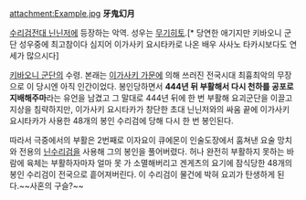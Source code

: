 attachment:Example.jpg
'''牙鬼幻月'''

[[수리검전대 닌닌저]]에 등장하는 악역. 성우는 [[무기히토]].[* 당연한 애기지만 키바오니 군단 성우중에 최고참이다 심지어 이가사키 요시타카로 나온 배우 사사노 타카시보다도 연세가 많으시다]

[[키바오니 군단]]의 수령. 본래는 [[이가사키 가문]]에 의해 쓰러진 전국시대 최흉최악의 무장으로 이 당시엔 아직 인간이었다. 봉인당하면서 '''444년 뒤 부활해서 다시 천하를 공포로 지배해주마'''라는 유언을 남겼고 그 말대로 444년 뒤에 한 번 부활해 요괴군단을 이끌고 지상을 침략하지만, 이가사키 요시타카가 창단한 초대 닌닌저와의 싸움 끝에 이가사키 요시타카가 사용한 48개의 봉인 수리검에 당해 다시 한 번 봉인된다. 

따라서 극중에서의 부활은 2번째로 이자요이 큐에몬이 인술도장에서 훔쳐낸 요술 망치와 전용의 [[닌수리검]]을 사용해 그의 봉인을 풀어버렸다. 허나 완전히 부활하지 못하는 바람에 육체는 부활하자마자 얼마 못 가 소멸해버리고 겐게츠의 요기에 잠식당한 48개의 봉인 수리검이 전국으로 흩어져버린다. 이 수리검이 물건에 박혀 요괴가 탄생하게 된다.~~사혼의 구슬?~~
